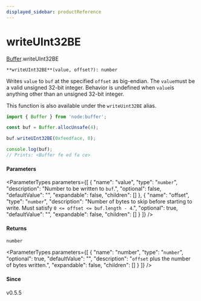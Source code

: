 ```yaml
---
displayed_sidebar: productReference
---
```



# writeUInt32BE

[Buffer](../../interfaces/Buffer.mdx).writeUInt32BE

`**writeUInt32BE**(value, offset?): number`

Writes `value` to `buf` at the specified `offset` as big-endian. The `value`must be a valid unsigned 32-bit integer. Behavior is undefined when `value`is anything other than an
unsigned 32-bit integer.

This function is also available under the `writeUint32BE` alias.

```js
import { Buffer } from 'node:buffer';

const buf = Buffer.allocUnsafe(4);

buf.writeUInt32BE(0xfeedface, 0);

console.log(buf);
// Prints: <Buffer fe ed fa ce>
```

#### Parameters

<ParameterTypes parameters={[
  {
    "name": "value",
    "type": "`number`",
    "description": "Number to be written to `buf`.",
    "optional": false,
    "defaultValue": "",
    "expandable": false,
    "children": []
  },
  {
    "name": "offset",
    "type": "`number`",
    "description": "Number of bytes to skip before starting to write. Must satisfy `0 <= offset <= buf.length - 4`.",
    "optional": true,
    "defaultValue": "",
    "expandable": false,
    "children": []
  }
]} />

#### Returns

`number`

<ParameterTypes parameters={[
  {
    "name": "number",
    "type": "`number`",
    "optional": true,
    "defaultValue": "",
    "description": "`offset` plus the number of bytes written.",
    "expandable": false,
    "children": []
  }
]} />

#### Since

v0.5.5
